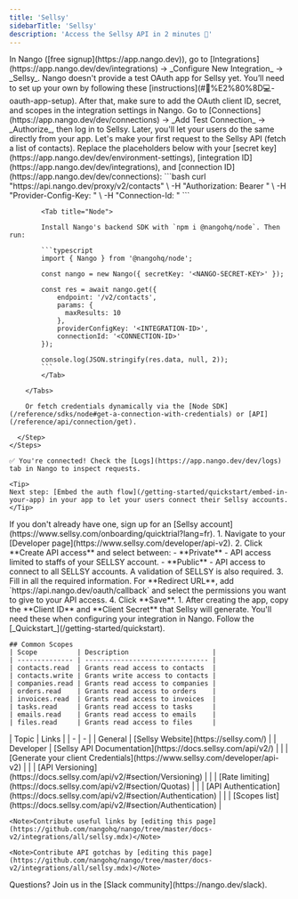 ```yaml
---
title: 'Sellsy'
sidebarTitle: 'Sellsy'
description: 'Access the Sellsy API in 2 minutes 💨'
---
```


<Tabs>
  <Tab title="🚀 Quickstart">
    <Steps>
      <Step title="Create an integration">
        In Nango ([free signup](https://app.nango.dev)), go to [Integrations](https://app.nango.dev/dev/integrations) -> _Configure New Integration_ -> _Sellsy_. Nango doesn't provide a test OAuth app for Sellsy yet. You’ll need to set up your own by following these [instructions](#🧑%E2%80%8D💻-oauth-app-setup). After that, make sure to add the OAuth client ID, secret, and scopes in the integration settings in Nango.
      </Step>
      <Step title="Authorize Sellsy">
        Go to [Connections](https://app.nango.dev/dev/connections) -> _Add Test Connection_ -> _Authorize_, then log in to Sellsy. Later, you'll let your users do the same directly from your app.
      </Step>
      <Step title="Call the Sellsy API">
        Let's make your first request to the Sellsy API (fetch a list of contacts). Replace the placeholders below with your [secret key](https://app.nango.dev/dev/environment-settings), [integration ID](https://app.nango.dev/dev/integrations), and [connection ID](https://app.nango.dev/dev/connections):
        <Tabs>
            <Tab title="cURL">
                ```bash
                curl "https://api.nango.dev/proxy/v2/contacts" \
                  -H "Authorization: Bearer <NANGO-SECRET-KEY>" \
                  -H "Provider-Config-Key: <INTEGRATION-ID>" \
                  -H "Connection-Id: <CONNECTION-ID>"
                ```
            </Tab>

            <Tab title="Node">

            Install Nango's backend SDK with `npm i @nangohq/node`. Then run:

            ```typescript
            import { Nango } from '@nangohq/node';

            const nango = new Nango({ secretKey: '<NANGO-SECRET-KEY>' });

            const res = await nango.get({
                endpoint: '/v2/contacts',
                params: {
                  maxResults: 10
                },
                providerConfigKey: '<INTEGRATION-ID>',
                connectionId: '<CONNECTION-ID>'
            });

            console.log(JSON.stringify(res.data, null, 2));
            ```
            </Tab>

        </Tabs>

        Or fetch credentials dynamically via the [Node SDK](/reference/sdks/node#get-a-connection-with-credentials) or [API](/reference/api/connection/get).

      </Step>
    </Steps>

    ✅ You're connected! Check the [Logs](https://app.nango.dev/dev/logs) tab in Nango to inspect requests.

    <Tip>
    Next step: [Embed the auth flow](/getting-started/quickstart/embed-in-your-app) in your app to let your users connect their Sellsy accounts.
    </Tip>
  </Tab>
  <Tab title="🧑‍💻 OAuth app setup">
    <Steps>
      <Step title="Create Sellsy account">
        If you don't already have one, sign up for an [Sellsy account](https://www.sellsy.com/onboarding/quicktrial?lang=fr).
      </Step>
      <Step title="Create an API access">
        1. Navigate to your [Developer page](https://www.sellsy.com/developer/api-v2).
        2. Click **Create API access** and select between:
        - **Private** - API access limited to staffs of your SELLSY account.
        - **Public** - API access to connect to all SELLSY accounts. A validation of SELLSY is also required.
        3. Fill in all the required information. For **Redirect URL**, add `https://api.nango.dev/oauth/callback` and select the permissions you want to give to your API access.
        4. Click **Save**.
      </Step>
      <Step title="Obtain your client credentials">
        1. After creating the app, copy the **Client ID** and **Client Secret** that Sellsy will generate. You'll need these when configuring your integration in Nango.
      </Step>
      <Step title="Next">
        Follow the [_Quickstart_](/getting-started/quickstart).
      </Step>
    </Steps>

    ## Common Scopes
    | Scope          | Description                     |
    | -------------- | ------------------------------- |
    | contacts.read  | Grants read access to contacts  |
    | contacts.write | Grants write access to contacts |
    | companies.read | Grants read access to companies |
    | orders.read    | Grants read access to orders    |
    | invoices.read  | Grants read access to invoices  |
    | tasks.read     | Grants read access to tasks     |
    | emails.read    | Grants read access to emails    |
    | files.read     | Grants read access to files     |


  </Tab>
  <Tab title="🔗 Useful links">
    | Topic | Links |
    | - | - |
    | General | [Sellsy Website](https://sellsy.com/) |
    | Developer | [Sellsy API Documentation](https://docs.sellsy.com/api/v2/) |
    | | [Generate your client Credentials](https://www.sellsy.com/developer/api-v2) |
    | | [API Versioning](https://docs.sellsy.com/api/v2/#section/Versioning) |
    | | [Rate limiting](https://docs.sellsy.com/api/v2/#section/Quotas) |
    | | [API Authentication](https://docs.sellsy.com/api/v2/#section/Authentication) |
    | | [Scopes list](https://docs.sellsy.com/api/v2/#section/Authentication) |

    <Note>Contribute useful links by [editing this page](https://github.com/nangohq/nango/tree/master/docs-v2/integrations/all/sellsy.mdx)</Note>
  </Tab>
  <Tab title="🚨 API gotchas">
    
    <Note>Contribute API gotchas by [editing this page](https://github.com/nangohq/nango/tree/master/docs-v2/integrations/all/sellsy.mdx)</Note>
  </Tab>
</Tabs>

<Info>
    Questions? Join us in the [Slack community](https://nango.dev/slack).
</Info>